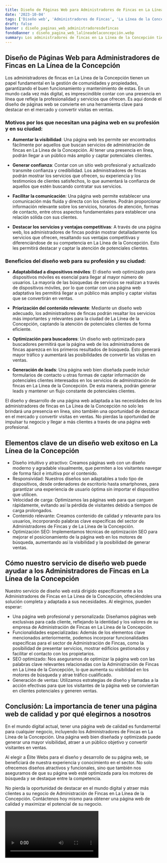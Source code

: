 ```yaml
---
title: Diseño de Páginas Web para Administradores de Fincas en La Línea de la Concepción
date: '2023-10-04'
tags: ['Diseño web', 'Administradores de Fincas', 'La Línea de la Concepción']
draft: false
banner : diseño_paginas_web_administradoresdefincas
fondoBanner : diseño_pagina_web_lalíneadelaconcepción.webp
summary: Los administradores de fincas en La Línea de la Concepción tienen un papel fundamental en la gestión de comunidades y propiedades, garantizando el buen funcionamiento y mantenimiento de estas. En un mundo cada vez más digital, es imprescindible contar con una presencia en línea que refleje la profesionalidad y servicios que ofrecen. Es aquí donde el diseño de páginas web se convierte en una herramienta clave para destacar en el mercado y convertir visitas en ventas.
---
```


## Diseño de Páginas Web para Administradores de Fincas en La Línea de la Concepción

Los administradores de fincas en La Línea de la Concepción tienen un papel fundamental en la gestión de comunidades y propiedades, garantizando el buen funcionamiento y mantenimiento de estas. En un mundo cada vez más digital, es imprescindible contar con una presencia en línea que refleje la profesionalidad y servicios que ofrecen. Es aquí donde el diseño de páginas web se convierte en una herramienta clave para destacar en el mercado y convertir visitas en ventas.

### Motivos por los que necesitan una página web en su profesión y en su ciudad:

- **Aumentar la visibilidad**: Una página web les permite ser encontrados fácilmente por aquellos que buscan servicios de administración de fincas en La Línea de la Concepción. Al tener una presencia en línea, podrán llegar a un público más amplio y captar potenciales clientes.

- **Generar confianza**: Contar con un sitio web profesional y actualizado transmite confianza y credibilidad. Los administradores de fincas podrán mostrar los servicios que ofrecen, su experiencia y los testimonios de clientes satisfechos, lo que aumentará la confianza de aquellos que estén buscando contratar sus servicios.

- **Facilitar la comunicación**: Una página web permite establecer una comunicación más fluida y directa con los clientes. Podrán proporcionar información relevante sobre los servicios, horarios de atención, formas de contacto, entre otros aspectos fundamentales para establecer una relación sólida con sus clientes.

- **Destacar los servicios y ventajas competitivas**: A través de una página web, los administradores de fincas podrán mostrar detalladamente los servicios que ofrecen, resaltando sus ventajas competitivas y diferenciándose de su competencia en La Línea de la Concepción. Esto les permitirá destacar y captar la atención de potenciales clientes.

### Beneficios del diseño web para su profesión y su ciudad:

- **Adaptabilidad a dispositivos móviles**: El diseño web optimizado para dispositivos móviles es esencial para llegar al mayor número de usuarios. La mayoría de las búsquedas de servicios se realizan a través de dispositivos móviles, por lo que contar con una página web adaptativa les permitirá llegar a un público más amplio y captar visitas que se convertirán en ventas.

- **Priorización del contenido relevante**: Mediante un diseño web adecuado, los administradores de fincas podrán resaltar los servicios más importantes y relevantes para la ciudad de La Línea de la Concepción, captando la atención de potenciales clientes de forma eficiente.

- **Optimización para buscadores**: Un diseño web optimizado para buscadores permitirá que la página web de los administradores de fincas aparezca en los primeros resultados de búsqueda. Esto generará mayor tráfico y aumentará las posibilidades de convertir las visitas en ventas.

- **Generación de leads**: Una página web bien diseñada puede incluir formularios de contacto u otras formas de captar información de potenciales clientes interesados en los servicios de administración de fincas en La Línea de la Concepción. De esta manera, podrán generar leads y mantener un flujo constante de potenciales clientes.

El diseño y desarrollo de una página web adaptada a las necesidades de los administradores de fincas en La Línea de la Concepción no solo les brindará una presencia en línea, sino también una oportunidad de destacar en el mercado y convertir visitas en ventas. No pierdas la oportunidad de impulsar tu negocio y llegar a más clientes a través de una página web profesional.

<GifSeo />

<Cta />

## Elementos clave de un diseño web exitoso en La Línea de la Concepción

- Diseño intuitivo y atractivo: Creamos páginas web con un diseño moderno y agradable visualmente, que permiten a los visitantes navegar de forma fácil e intuitiva por el contenido.
- Responsividad: Nuestros diseños son adaptables a todo tipo de dispositivos, desde ordenadores de escritorio hasta smartphones, para garantizar una experiencia de usuario óptima sin importar el dispositivo que utilicen.
- Velocidad de carga: Optimizamos las páginas web para que carguen rápidamente, evitando así la pérdida de visitantes debido a tiempos de carga prolongados.
- Contenido relevante: Creamos contenido de calidad y relevante para los usuarios, incorporando palabras clave específicas del sector de Administradores de Fincas y de La Línea de la Concepción.
- Optimización SEO: Implementamos técnicas de optimización SEO para mejorar el posicionamiento de la página web en los motores de búsqueda, aumentando así la visibilidad y la posibilidad de generar ventas.

## Cómo nuestro servicio de diseño web puede ayudar a los Administradores de Fincas en La Línea de la Concepción

Nuestro servicio de diseño web está dirigido específicamente a los Administradores de Fincas en La Línea de la Concepción, ofreciéndoles una solución completa y adaptada a sus necesidades. Al elegirnos, pueden esperar:

- Una página web profesional y personalizada: Diseñamos páginas web exclusivas para cada cliente, reflejando la identidad y los valores de su empresa de Administración de Fincas en La Línea de la Concepción.
- Funcionalidades especializadas: Además de los elementos clave mencionados anteriormente, podemos incorporar funcionalidades específicas para el sector de Administración de Fincas, como la posibilidad de presentar servicios, mostrar edificios gestionados y facilitar el contacto con los propietarios.
- SEO optimizado: Nos aseguramos de optimizar la página web con las palabras clave relevantes relacionadas con la Administración de Fincas en La Línea de la Concepción, lo que aumenta su visibilidad en los motores de búsqueda y atrae tráfico cualificado.
- Generación de ventas: Utilizamos estrategias de diseño y llamadas a la acción efectivas para que los visitantes de la página web se conviertan en clientes potenciales y generen ventas.

## Conclusión: La importancia de tener una página web de calidad y por qué elegirnos a nosotros

En el mundo digital actual, tener una página web de calidad es fundamental para cualquier negocio, incluyendo los Administradores de Fincas en La Línea de la Concepción. Una página web bien diseñada y optimizada puede generar una mayor visibilidad, atraer a un público objetivo y convertir visitantes en ventas.

Al elegir a Élite Webs para el diseño y desarrollo de su página web, se beneficiará de nuestra experiencia y conocimiento en el sector. No solo ofrecemos diseños atractivos y funcionales, sino que también nos aseguramos de que su página web esté optimizada para los motores de búsqueda y se destaque entre la competencia.

No pierda la oportunidad de destacar en el mundo digital y atraer más clientes a su negocio de Administración de Fincas en La Línea de la Concepción. Contáctenos hoy mismo para obtener una página web de calidad y maximizar el potencial de su negocio.

<Video />

<CtaBot job='Administradores de Fincas' city='La Línea de la Concepción'/>

<Gmaps query='La Línea de la Concepción+españa+maps' />